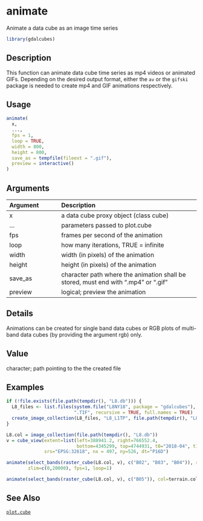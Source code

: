# animate

Animate a data cube as an image time series



```r
library(gdalcubes)
```

## Description

This function can animate data cube time series as mp4 videos or animated GIFs.
Depending on the desired output format, either the `av` or the `gifski`
package is needed to create mp4 and GIF animations respectively.


## Usage


```r
animate(
  x,
  ...,
  fps = 1,
  loop = TRUE,
  width = 800,
  height = 800,
  save_as = tempfile(fileext = ".gif"),
  preview = interactive()
)

```


## Arguments

| Argument    | Description                       |
|:------------|:----------------------------------|
| x | a data cube proxy object (class cube) |
| ... | parameters passed to plot.cube |
| fps | frames per second of the animation |
| loop | how many iterations, TRUE = infinite |
| width | width (in pixels) of the animation |
| height | height (in pixels) of the animation |
| save_as | character path where the animation shall be stored, must end with ".mp4" or ".gif" |
| preview | logical; preview the animation |


## Details

Animations can be created for single band data cubes or RGB plots of multi-band data cubes (by providing the argument rgb) only.


## Value

character; path pointing to the the created file


## Examples


```r
if (!file.exists(file.path(tempdir(), "L8.db"))) {
  L8_files <- list.files(system.file("L8NY18", package = "gdalcubes"),
                         ".TIF", recursive = TRUE, full.names = TRUE)
  create_image_collection(L8_files, "L8_L1TP", file.path(tempdir(), "L8.db"), quiet = TRUE)
}

L8.col = image_collection(file.path(tempdir(), "L8.db"))
v = cube_view(extent=list(left=388941.2, right=766552.4,
                          bottom=4345299, top=4744931, t0="2018-04", t1="2018-06"),
              srs="EPSG:32618", nx = 497, ny=526, dt="P16D")

animate(select_bands(raster_cube(L8.col, v), c("B02", "B03", "B04")), rgb=3:1,
        zlim=c(0,20000), fps=1, loop=1)

animate(select_bands(raster_cube(L8.col, v), c("B05")), col=terrain.colors, key.pos=1)
```


## See Also

[`plot.cube`](plot.cube.Rmd)


